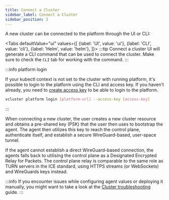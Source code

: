 ```yaml
---
title: Connect a Cluster
sidebar_label: Connect a Cluster
sidebar_position: 2
---
```






A new cluster can be connected to the platform through the UI or CLI:

<Tabs
  defaultValue="ui"
  values={[
    {label: 'UI', value: 'ui'},
    {label: 'CLI', value: 'cli'},
    {label: 'Helm', value: 'helm'},
  ]}>
  <TabItem value="ui">
    <PartialClusterConnectUI />
        :::tip Connect a cluster
UI will generate a CLI command that can be used to connect the cluster. Make
sure to check the `CLI` tab for working with the command.
:::


  </TabItem>
  <TabItem value="cli">
    <PartialClusterConnectCLI />


  :::info platform login
    <ConnectPlatform />

  If your kubectl context is not set to the cluster with running platform, it's
  possible to login to the platform using the CLI and access key.
  If you haven't already, you need to [create access key](/docs/platform/api/authentication#create-an-access-key) to be able to login to the platform.

  ```bash title="Login to the platform using access key"
  vcluster platform login [platform-url] --access-key [access-key]
  ```

  :::

  </TabItem>
  <TabItem value="helm">
    <PartialClusterConnectHelm />
  </TabItem>
</Tabs>

When connecting a new cluster, the user creates a new cluster resource and obtains
a pre-shared key (PSK) that the user then uses to bootstrap the agent.
The agent then utilizes this key to reach the control plane, authenticate itself,
and establish a secure WireGuard-based, user-space tunnel.

<EnrollmentSvg width="100%"/>

If the agent cannot establish a direct WireGuard-based connection, the agents
falls back to utilising the control plane as a Designated Encrypted Relay for Packets.
The control plane relay is comparable to the same role as TURN servers in the ICE
standard, using HTTPS streams (or WebSockets) and WireGuards keys instead.

:::info
If you encounter issues while configuring agent values or deploying it manually, you might want to take a look at the [Cluster troubleshooting](advanced/cluster-troubleshooting.mdx) guide.
:::
